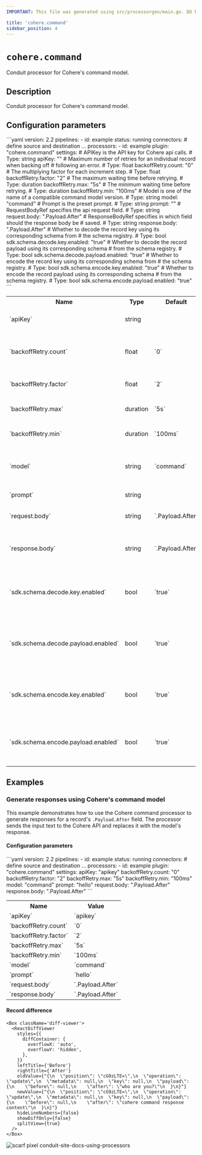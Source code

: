 ```yaml
---
IMPORTANT: This file was generated using src/processorgen/main.go. DO NOT EDIT.

title: 'cohere.command'
sidebar_position: 4
---
```



# `cohere.command`

Conduit processor for Cohere's command model.

## Description

Conduit processor for Cohere's command model.

## Configuration parameters

<Tabs groupId="config-params">
  <TabItem value="yaml" label="YAML">
```yaml
version: 2.2
pipelines:
  - id: example
    status: running
    connectors:
      # define source and destination ...
    processors:
      - id: example
        plugin: "cohere.command"
        settings:
          # APIKey is the API key for Cohere api calls.
          # Type: string
          apiKey: ""
          # Maximum number of retries for an individual record when backing off
          # following an error.
          # Type: float
          backoffRetry.count: "0"
          # The multiplying factor for each increment step.
          # Type: float
          backoffRetry.factor: "2"
          # The maximum waiting time before retrying.
          # Type: duration
          backoffRetry.max: "5s"
          # The minimum waiting time before retrying.
          # Type: duration
          backoffRetry.min: "100ms"
          # Model is one of the name of a compatible command model version.
          # Type: string
          model: "command"
          # Prompt is the preset prompt.
          # Type: string
          prompt: ""
          # RequestBodyRef specifies the api request field.
          # Type: string
          request.body: ".Payload.After"
          # ResponseBodyRef specifies in which field should the response body be
          # saved.
          # Type: string
          response.body: ".Payload.After"
          # Whether to decode the record key using its corresponding schema from
          # the schema registry.
          # Type: bool
          sdk.schema.decode.key.enabled: "true"
          # Whether to decode the record payload using its corresponding schema
          # from the schema registry.
          # Type: bool
          sdk.schema.decode.payload.enabled: "true"
          # Whether to encode the record key using its corresponding schema from
          # the schema registry.
          # Type: bool
          sdk.schema.encode.key.enabled: "true"
          # Whether to encode the record payload using its corresponding schema
          # from the schema registry.
          # Type: bool
          sdk.schema.encode.payload.enabled: "true"
```
  </TabItem>
  <TabItem value="table" label="Table">
  <table class="no-margin-table">
      <tr>
        <th>Name</th>
        <th>Type</th>
        <th>Default</th>
        <th>Description</th>
      </tr>
      <tr>
        <td>`apiKey`</td>
        <td>string</td>
        <td><Chip label="null" /></td>
        <td>
  APIKey is the API key for Cohere api calls.
        </td>
      </tr>
      <tr>
        <td>`backoffRetry.count`</td>
        <td>float</td>
        <td>`0`</td>
        <td>
  Maximum number of retries for an individual record when backing off following an error.
        </td>
      </tr>
      <tr>
        <td>`backoffRetry.factor`</td>
        <td>float</td>
        <td>`2`</td>
        <td>
  The multiplying factor for each increment step.
        </td>
      </tr>
      <tr>
        <td>`backoffRetry.max`</td>
        <td>duration</td>
        <td>`5s`</td>
        <td>
  The maximum waiting time before retrying.
        </td>
      </tr>
      <tr>
        <td>`backoffRetry.min`</td>
        <td>duration</td>
        <td>`100ms`</td>
        <td>
  The minimum waiting time before retrying.
        </td>
      </tr>
      <tr>
        <td>`model`</td>
        <td>string</td>
        <td>`command`</td>
        <td>
  Model is one of the name of a compatible command model version.
        </td>
      </tr>
      <tr>
        <td>`prompt`</td>
        <td>string</td>
        <td><Chip label="null" /></td>
        <td>
  Prompt is the preset prompt.
        </td>
      </tr>
      <tr>
        <td>`request.body`</td>
        <td>string</td>
        <td>`.Payload.After`</td>
        <td>
  RequestBodyRef specifies the api request field.
        </td>
      </tr>
      <tr>
        <td>`response.body`</td>
        <td>string</td>
        <td>`.Payload.After`</td>
        <td>
  ResponseBodyRef specifies in which field should the response body be saved.
        </td>
      </tr>
      <tr>
        <td>`sdk.schema.decode.key.enabled`</td>
        <td>bool</td>
        <td>`true`</td>
        <td>
  Whether to decode the record key using its corresponding schema from the schema registry.
        </td>
      </tr>
      <tr>
        <td>`sdk.schema.decode.payload.enabled`</td>
        <td>bool</td>
        <td>`true`</td>
        <td>
  Whether to decode the record payload using its corresponding schema from the schema registry.
        </td>
      </tr>
      <tr>
        <td>`sdk.schema.encode.key.enabled`</td>
        <td>bool</td>
        <td>`true`</td>
        <td>
  Whether to encode the record key using its corresponding schema from the schema registry.
        </td>
      </tr>
      <tr>
        <td>`sdk.schema.encode.payload.enabled`</td>
        <td>bool</td>
        <td>`true`</td>
        <td>
  Whether to encode the record payload using its corresponding schema from the schema registry.
        </td>
      </tr>
    </table>
  </TabItem>
</Tabs>

## Examples

### Generate responses using Cohere's command model


This example demonstrates how to use the Cohere command processor to generate responses for a record's `.Payload.After` field.
The processor sends the input text to the Cohere API and replaces it with the model's response.

#### Configuration parameters

<Tabs groupId="config-params">
  <TabItem value="yaml" label="YAML">
```yaml
version: 2.2
pipelines:
  - id: example
    status: running
    connectors:
      # define source and destination ...
    processors:
      - id: example
        plugin: "cohere.command"
        settings:
          apiKey: "apikey"
          backoffRetry.count: "0"
          backoffRetry.factor: "2"
          backoffRetry.max: "5s"
          backoffRetry.min: "100ms"
          model: "command"
          prompt: "hello"
          request.body: ".Payload.After"
          response.body: ".Payload.After"
```
  </TabItem>
  <TabItem value="table" label="Table">
  <table class="no-margin-table">
      <tr>
        <th>Name</th>
        <th>Value</th>
      </tr>
      <tr>
        <td>`apiKey`</td>
        <td>`apikey`</td>
      </tr>
      <tr>
        <td>`backoffRetry.count`</td>
        <td>`0`</td>
      </tr>
      <tr>
        <td>`backoffRetry.factor`</td>
        <td>`2`</td>
      </tr>
      <tr>
        <td>`backoffRetry.max`</td>
        <td>`5s`</td>
      </tr>
      <tr>
        <td>`backoffRetry.min`</td>
        <td>`100ms`</td>
      </tr>
      <tr>
        <td>`model`</td>
        <td>`command`</td>
      </tr>
      <tr>
        <td>`prompt`</td>
        <td>`hello`</td>
      </tr>
      <tr>
        <td>`request.body`</td>
        <td>`.Payload.After`</td>
      </tr>
      <tr>
        <td>`response.body`</td>
        <td>`.Payload.After`</td>
      </tr>
    </table>
  </TabItem>
</Tabs>

#### Record difference

```mdx-code-block
<Box className='diff-viewer'>
  <ReactDiffViewer
    styles={{
      diffContainer: {
        overflowX: 'auto',
        overflowY: 'hidden',
      },
    }}
    leftTitle={'Before'}
    rightTitle={'After'}
    oldValue={"{\n  \"position\": \"cG9zLTE=\",\n  \"operation\": \"update\",\n  \"metadata\": null,\n  \"key\": null,\n  \"payload\": {\n    \"before\": null,\n    \"after\": \"who are you?\"\n  }\n}"}
    newValue={"{\n  \"position\": \"cG9zLTE=\",\n  \"operation\": \"update\",\n  \"metadata\": null,\n  \"key\": null,\n  \"payload\": {\n    \"before\": null,\n    \"after\": \"cohere command response content\"\n  }\n}"}
    hideLineNumbers={false}
    showDiffOnly={false}
    splitView={true}
  />
</Box>
```



![scarf pixel conduit-site-docs-using-processors](https://static.scarf.sh/a.png?x-pxid=02ff4382-6501-4410-b523-fa8e7f879b00)
